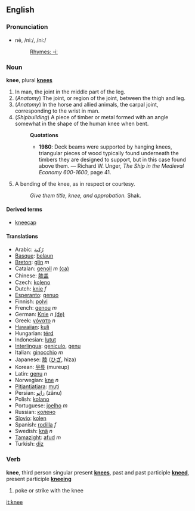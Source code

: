 ==English==
===Pronunciation===
*nē, /niː/, /ni:/
*:[[Rhymes:English:-iː|Rhymes: -iː]]

===Noun===
'''knee''', plural '''[[knees]]'''

#In man, the joint in the middle part of the leg.
#(''Anatomy'') The joint, or region of the joint, between the thigh and leg.
#(''Anatomy'') In the horse and allied animals, the carpal joint, corresponding to the wrist in man.
#(''Shipbuilding'') A piece of timber or metal formed with an angle somewhat in the shape of the human knee when bent.
#:'''Quotations'''
#:*'''1980''': Deck beams were supported by hanging knees, triangular pieces of wood typically found underneath the timbers they are designed to  support, but in this case found above them. &mdash; Richard W. Unger, ''The Ship in the Medieval Economy 600-1600'', page 41.
#A bending of the knee, as in respect or courtesy.
#:''Give them title, knee, and approbation.'' Shak.

====Derived terms====
*[[kneecap]]

==== Translations ====
*Arabic: [[رّكبة]]
*[[Basque]]: [[belaun]]
*[[Breton]]: [[glin]] ''m''
*Catalan: [[genoll]] ''m'' [[:ca:genoll|(ca)]]
*Chinese: [[膝盖]]
*Czech: [[koleno]]
*Dutch: [[knie]] ''f''
*[[Esperanto]]: [[genuo]]
*Finnish: [[polvi]]
*French: [[genou]] ''m''
*German: [[Knie]] ''n'' [[:de:Knie|(de)]]
*Greek: [[γόνατο]] ''n''
*[[Hawaiian]]: [[kuli]]
*Hungarian: [[térd]]
*Indonesian: [[lutut]]
*[[Interlingua]]: [[geniculo]], [[genu]]
*Italian: [[ginocchio]] ''m''
*Japanese: [[膝]] ([[ひざ]], hiza)
*Korean: [[무릎]] (mureup)
*Latin: [[genu]] ''n''
*Norwegian: [[kne]] ''n''
*[[Pitjantjatjara]]: [[muṯi]]
*Persian: [[زانو]] (zânu)
*Polish: [[kolano]]
*Portuguese: [[joelho]] ''m''
*Russian: [[колено]]
*[[Slovio]]: [[kolen]]
*Spanish: [[rodilla]] ''f''
*Swedish: [[knä]] ''n''
*[[Tamazight]]: [[afud]] ''m''
*Turkish: [[diz]]

===Verb===
'''knee''', third person singular present '''[[knees]]''', past and past participle '''[[kneed]]''', present participle '''[[kneeing]]'''

# poke or strike with the knee

[[it:knee]]
